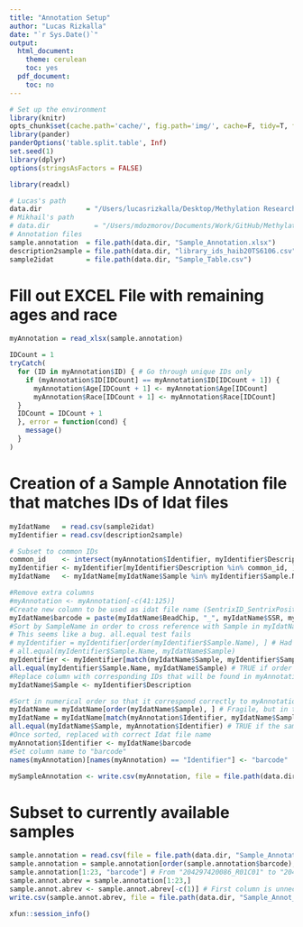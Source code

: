 ```yaml
---
title: "Annotation Setup"
author: "Lucas Rizkalla"
date: "`r Sys.Date()`"
output:
  html_document:
    theme: cerulean
    toc: yes
  pdf_document:
    toc: no
---
```


```r
# Set up the environment
library(knitr)
opts_chunk$set(cache.path='cache/', fig.path='img/', cache=F, tidy=T, fig.keep='high', echo=F, dpi=100, warnings=F, message=F, comment=NA, warning=F, results='as.is', fig.width = 10, fig.height = 6) #out.width=700, 
library(pander)
panderOptions('table.split.table', Inf)
set.seed(1)
library(dplyr)
options(stringsAsFactors = FALSE)
```

```r
library(readxl)
```

```r
# Lucas's path
data.dir           = "/Users/lucasrizkalla/Desktop/Methylation Research-VCU/Methylation850K/data"
# Mikhail's path
# data.dir           = "/Users/mdozmorov/Documents/Work/GitHub/Methylation850K/code"
# Annotation files
sample.annotation  = file.path(data.dir, "Sample_Annotation.xlsx")
description2sample = file.path(data.dir, "library_ids_haib20TS6106.csv")
sample2idat        = file.path(data.dir, "Sample_Table.csv")
```

# Fill out EXCEL File with remaining ages and race 
```r
myAnnotation = read_xlsx(sample.annotation)

IDCount = 1
tryCatch(
  for (ID in myAnnotation$ID) { # Go through unique IDs only
    if (myAnnotation$ID[IDCount] == myAnnotation$ID[IDCount + 1]) {
      myAnnotation$Age[IDCount + 1] <- myAnnotation$Age[IDCount]
      myAnnotation$Race[IDCount + 1] <- myAnnotation$Race[IDCount]
  }
  IDCount = IDCount + 1
  }, error = function(cond) {
    message()
  }
)
```

# Creation of a Sample Annotation file that matches IDs of Idat files

```r
myIdatName   = read.csv(sample2idat)
myIdentifier = read.csv(description2sample)

# Subset to common IDs
common_id    <- intersect(myAnnotation$Identifier, myIdentifier$Description)
myIdentifier <- myIdentifier[myIdentifier$Description %in% common_id, ]
myIdatName   <- myIdatName[myIdatName$Sample %in% myIdentifier$Sample.Name, ]

#Remove extra columns
#myAnnotation <- myAnnotation[-c(41:125)]
#Create new column to be used as idat file name (SentrixID_SentrixPosition)
myIdatName$barcode = paste(myIdatName$BeadChip, "_", myIdatName$SSR, myIdatName$SSC, sep = "")
#Sort by SampleName in order to cross reference with Sample in myIdatName (should be identical in order)
# This seems like a bug. all.equal test fails 
# myIdentifier = myIdentifier[order(myIdentifier$Sample.Name), ] # Had to add "."
# all.equal(myIdentifier$Sample.Name, myIdatName$Sample)
myIdentifier <- myIdentifier[match(myIdatName$Sample, myIdentifier$Sample.Name), ]
all.equal(myIdentifier$Sample.Name, myIdatName$Sample) # TRUE if order matches
#Replace column with corresponding IDs that will be found in myAnnotation 
myIdatName$Sample <- myIdentifier$Description

#Sort in numerical order so that it correspond correctly to myAnnotation
myIdatName = myIdatName[order(myIdatName$Sample), ] # Fragile, but in this case works
myIdatName = myIdatName[match(myAnnotation$Identifier, myIdatName$Sample), ] # Works always
all.equal(myIdatName$Sample, myAnnotation$Identifier) # TRUE if the same order
#Once sorted, replaced with correct Idat file name
myAnnotation$Identifier <- myIdatName$barcode
#Set column name to "barcode"
names(myAnnotation)[names(myAnnotation) == "Identifier"] <- "barcode"

mySampleAnnotation <- write.csv(myAnnotation, file = file.path(data.dir, "Sample_Annotation.csv"))
```

# Subset to currently available samples

```r
sample.annotation = read.csv(file = file.path(data.dir, "Sample_Annotation.csv"))
sample.annotation = sample.annotation[order(sample.annotation$barcode),] 
sample.annotation[1:23, "barcode"] # From "204297420086_R01C01" to "204297420148_R07C01"
sample.annot.abrev = sample.annotation[1:23,]
sample.annot.abrev <- sample.annot.abrev[-c(1)] # First column is unnecessary
write.csv(sample.annot.abrev, file = file.path(data.dir, "Sample_Annot_Abrev.csv"))
```


```r
xfun::session_info()
```

